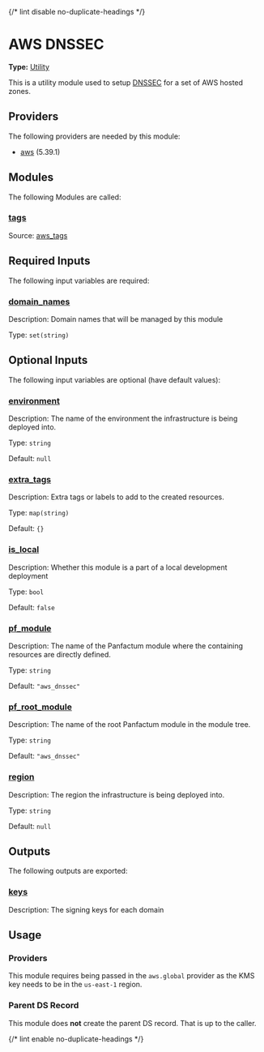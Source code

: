 {/* lint disable no-duplicate-headings */}

# AWS DNSSEC

**Type:** [Utility](./overview)

This is a utility module used to setup [DNSSEC](https://developers.cloudflare.com/dns/dnssec/) for a set of AWS hosted zones.

## Providers

The following providers are needed by this module:

-  [aws](https://registry.terraform.io/providers/hashicorp/aws/5.39.1/docs) (5.39.1)

## Modules

The following Modules are called:

### <a name="module_tags"></a> [tags](#module\_tags)

Source: [aws_tags](./aws_tags)


## Required Inputs

The following input variables are required:

### <a name="input_domain_names"></a> [domain\_names](#input\_domain\_names)

Description: Domain names that will be managed by this module

Type: `set(string)`

## Optional Inputs

The following input variables are optional (have default values):

### <a name="input_environment"></a> [environment](#input\_environment)

Description: The name of the environment the infrastructure is being deployed into.

Type: `string`

Default: `null`

### <a name="input_extra_tags"></a> [extra\_tags](#input\_extra\_tags)

Description: Extra tags or labels to add to the created resources.

Type: `map(string)`

Default: `{}`

### <a name="input_is_local"></a> [is\_local](#input\_is\_local)

Description: Whether this module is a part of a local development deployment

Type: `bool`

Default: `false`

### <a name="input_pf_module"></a> [pf\_module](#input\_pf\_module)

Description: The name of the Panfactum module where the containing resources are directly defined.

Type: `string`

Default: `"aws_dnssec"`

### <a name="input_pf_root_module"></a> [pf\_root\_module](#input\_pf\_root\_module)

Description: The name of the root Panfactum module in the module tree.

Type: `string`

Default: `"aws_dnssec"`

### <a name="input_region"></a> [region](#input\_region)

Description: The region the infrastructure is being deployed into.

Type: `string`

Default: `null`

## Outputs

The following outputs are exported:

### <a name="output_keys"></a> [keys](#output\_keys)

Description: The signing keys for each domain

## Usage

### Providers

This module requires being passed in the `aws.global` provider
as the KMS key needs to be in the `us-east-1` region.

### Parent DS Record

This module does **not** create the parent DS record. That is up
to the caller.

{/* lint enable no-duplicate-headings */}
